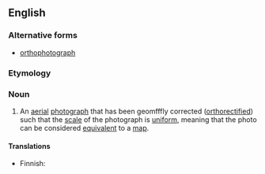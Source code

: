 ==English==

===Alternative forms===
* [[orthophotograph]]

===Etymology===
{{prefix|en|ortho|photo}}

===Noun===
{{en-noun}}
{{wikipedia}}

# An [[aerial]] [[photograph]] that has been geomfffly corrected ([[orthorectified]]) such that the [[scale]] of the photograph is [[uniform]], meaning that the photo can be considered [[equivalent]] to a [[map]].

====Translations====
{{trans-top|geometrically corrected aerial photograph}}
* Finnish: {{t|fi|ortokuva}}
{{trans-mid}}
{{trans-bottom}}